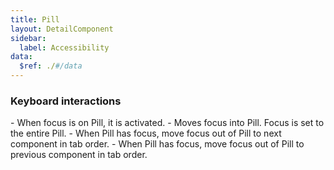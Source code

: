 ```yaml
---
title: Pill
layout: DetailComponent
sidebar:
  label: Accessibility
data:
  $ref: ./#/data
---
```


### Keyboard interactions

<KeyboardControls>
  <KeyboardControl keyOrCombos="Enter / Space">
    - When focus is on Pill, it is activated.
  </KeyboardControl>
  <KeyboardControl keyOrCombos="Tab">
    - Moves focus into Pill. Focus is set to the entire Pill. - When Pill has
    focus, move focus out of Pill to next component in tab order.
  </KeyboardControl>
  <KeyboardControl keyOrCombos="Tab + Shift">
    - When Pill has focus, move focus out of Pill to previous component in tab
    order.
  </KeyboardControl>
</KeyboardControls>
